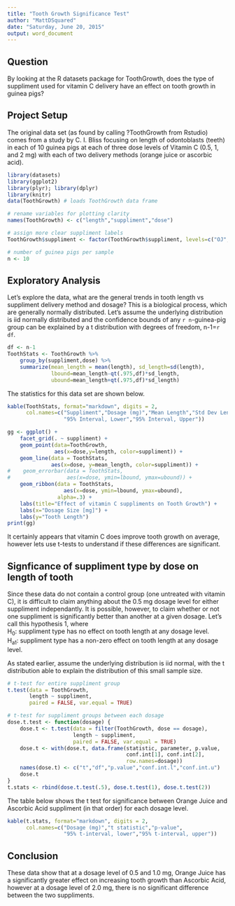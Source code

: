 ```yaml
---
title: "Tooth Growth Significance Test"
author: "MattDSquared"
date: "Saturday, June 20, 2015"
output: word_document
---
```


## Question
By looking at the R datasets package for ToothGrowth, does the type of suppliment used for vitamin C delivery have an effect on tooth growth in guinea pigs?

## Project Setup

The original data set (as found by calling ?ToothGrowth from Rstudio) comes from a study by C. I. Bliss focusing on length of odontoblasts (teeth) in each of 10 guinea pigs at each of three dose levels of Vitamin C (0.5, 1, and 2 mg) with each of two delivery methods (orange juice or ascorbic acid).

```r
library(datasets)
library(ggplot2)
library(plyr); library(dplyr)
library(knitr)
data(ToothGrowth) # loads ToothGrowth data frame

# rename variables for plotting clarity
names(ToothGrowth) <- c("length","suppliment","dose")

# assign more clear suppliment labels
ToothGrowth$suppliment <- factor(ToothGrowth$suppliment, levels=c("OJ","VC"), labels=c("Orange Juice", "Ascorbic Acid"))

# number of guinea pigs per sample
n <- 10
```

## Exploratory Analysis
Let's explore the data, what are the general trends in tooth length vs suppliment delivery method and dosage? This is a biological process, which are generally normally distributed. Let's assume the underlying distribution is iid normally distributed and the confidence bounds of any `r n`-guinea-pig group can be explained by a t distribution with degrees of freedom, n-1=`r df`. 

```r
df <- n-1
ToothStats <- ToothGrowth %>% 
    group_by(suppliment,dose) %>%
    summarize(mean_length = mean(length), sd_length=sd(length), 
              lbound=mean_length-qt(.975,df)*sd_length,
              ubound=mean_length+qt(.975,df)*sd_length)
```
The statistics for this data set are shown below.
```r
kable(ToothStats, format="markdown", digits = 2,
      col.names=c("Suppliment","Dosage (mg)","Mean Length","Std Dev Length",
                  "95% Interval, Lower","95% Interval, Upper"))
```
```r
gg <- ggplot() +
    facet_grid(. ~ suppliment) +
    geom_point(data=ToothGrowth, 
               aes(x=dose,y=length, color=suppliment)) +
    geom_line(data = ToothStats, 
              aes(x=dose, y=mean_length, color=suppliment)) +
#    geom_errorbar(data = ToothStats, 
#                  aes(x=dose, ymin=lbound, ymax=ubound)) +
    geom_ribbon(data = ToothStats, 
                  aes(x=dose, ymin=lbound, ymax=ubound), 
                alpha=.3) +
    labs(title="Effect of vitamin C suppliments on Tooth Growth") +
    labs(x="Dosage Size [mg]") +
    labs(y="Tooth Length")
print(gg)
```

It certainly appears that vitamin C does improve tooth growth on average, however lets use t-tests to understand if these differences are significant. 

## Signficance of suppliment type by dose on length of tooth
Since these data do not contain a control group (one untreated with vitamin C), it is difficult to claim anything about the 0.5 mg dosage level for either suppliment independantly. It is possible, however, to claim whether or not one suppliment is significantly better than another at a given dosage. Let's call this hypothesis 1, where  
H~0~: suppliment type has no effect on tooth length at any dosage level.  
H~a1~: suppliment type has a non-zero effect on tooth length at any dosage level.  

As stated earlier, assume the underlying distribution is iid normal, with the t distribution able to explain the distribution of this small sample size. 

```r
# t-test for entire suppliment group
t.test(data = ToothGrowth, 
       length ~ suppliment, 
       paired = FALSE, var.equal = TRUE)

# t-test for suppliment groups between each dosage
dose.t.test <- function(dosage) {
    dose.t <- t.test(data = filter(ToothGrowth, dose == dosage), 
                     length ~ suppliment, 
                     paired = FALSE, var.equal = TRUE)
    dose.t <- with(dose.t, data.frame(statistic, parameter, p.value, 
                                      conf.int[1], conf.int[2],
                                      row.names=dosage))
    names(dose.t) <- c("t","df","p.value","conf.int.l","conf.int.u")
    dose.t
}
t.stats <- rbind(dose.t.test(.5), dose.t.test(1), dose.t.test(2))
```
The table below shows the t test for significance between Orange Juice and Ascorbic Acid suppliment (in that order) for each dosage level. 
```r
kable(t.stats, format="markdown", digits = 2,
      col.names=c("Dosage (mg)","t statistic","p-value",
                  "95% t-interval, lower","95% t-interval, upper"))
```

## Conclusion
These data show that at a dosage level of 0.5 and 1.0 mg, Orange Juice has a significantly greater effect on increasing tooth growth than Ascorbic Acid, however at a dosage level of 2.0 mg, there is no significant difference between the two suppliments. 
